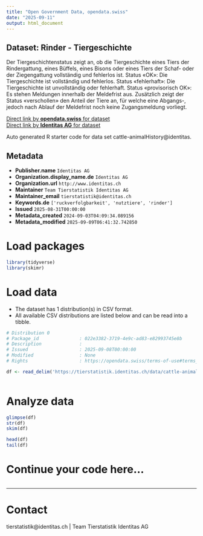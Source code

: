 ```yaml
---
title: "Open Government Data, opendata.swiss"
date: "2025-09-11"
output: html_document
---
```


## Dataset: Rinder - Tiergeschichte

Der Tiergeschichtenstatus zeigt an, ob die Tiergeschichte eines Tiers der Rindergattung, eines Büffels, eines Bisons oder eines Tiers der Schaf- oder der Ziegengattung vollständig und fehlerlos ist. Status «OK»: Die Tiergeschichte ist vollständig und fehlerlos. Status «fehlerhaft»: Die Tiergeschichte ist unvollständig oder fehlerhaft. Status «provisorisch OK»: Es stehen Meldungen innerhalb der Meldefrist aus. Zusätzlich zeigt der Status «verschollen» den Anteil der Tiere an, für welche eine Abgangs-, jedoch nach Ablauf der Meldefrist noch keine Zugangsmeldung vorliegt.

[Direct link by **opendata.swiss** for dataset](https://opendata.swiss/de/dataset/rinder-tiergeschichte)<br>
[Direct link by **Identitas AG** for dataset](https://tierstatistik.identitas.ch/)

Auto generated R starter code for data set cattle-animalHistory@identitas.

## Metadata

- **Publisher.name** `Identitas AG`
- **Organization.display_name.de** `Identitas AG`
- **Organization.url** `http://www.identitas.ch`
- **Maintainer** `Team Tierstatistik Identitas AG`
- **Maintainer_email** `tierstatistik@identitas.ch`
- **Keywords.de** `['ruckverfolgbarkeit', 'nutztiere', 'rinder']`
- **Issued** `2025-08-31T00:00:00`
- **Metadata_created** `2024-09-03T04:09:34.089156`
- **Metadata_modified** `2025-09-09T06:41:32.742850`


# Load packages

```r

library(tidyverse)
library(skimr)

```

# Load data

-   The dataset has 1 distribution(s) in CSV format.
-   All available CSV distributions are listed below and can be read into a tibble.

```r

# Distribution 0
# Package_id               : 022e3382-3719-4e9c-ad83-e82993745e8b
# Description              : 
# Issued                   : 2025-09-08T00:00:00
# Modified                 : None
# Rights                   : https://opendata.swiss/terms-of-use#terms_by

df <- read_delim('https://tierstatistik.identitas.ch/data/cattle-animalHistory.csv')



```

# Analyze data

```r

glimpse(df)
str(df)
skim(df)

head(df)
tail(df)

```

# Continue your code here...

```r

```

------------------------------------------------------------------------

# Contact

tierstatistik@identitas.ch | Team Tierstatistik Identitas AG
